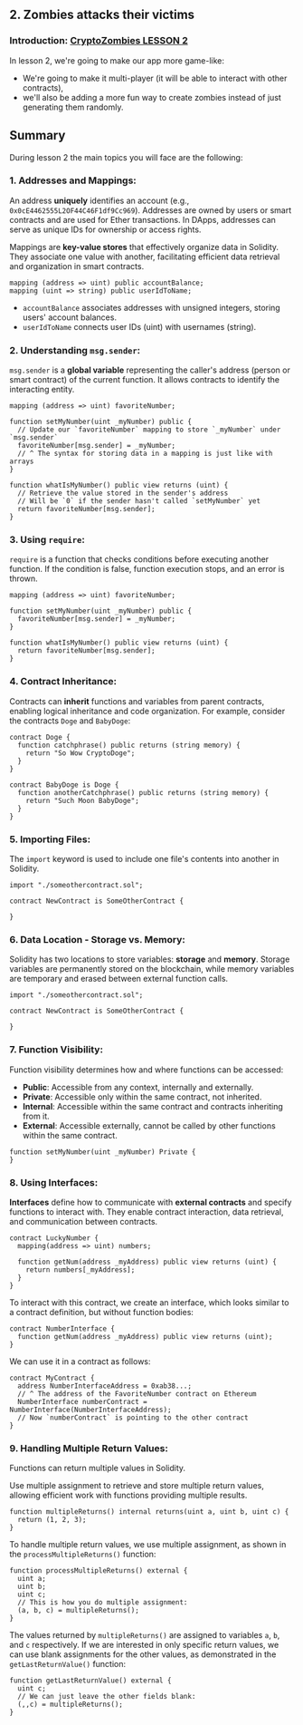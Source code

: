 ## 2. Zombies attacks their victims

### Introduction: [CryptoZombies LESSON 2](https://cryptozombies.io/en/lesson/2/chapter/1)

In lesson 2, we're going to make our app more game-like:

- We're going to make it multi-player (it will be able to interact with other contracts),
- we'll also be adding a more fun way to create zombies instead of just generating them randomly.

## Summary

During lesson 2 the main topics you will face are the following:

### 1. Addresses and Mappings:

An address **uniquely** identifies an account (e.g., `0x0cE4462555L2OF44C46F1df9Cc969`). Addresses are owned by users or smart contracts and are used for Ether transactions. In DApps, addresses can serve as unique IDs for ownership or access rights.

Mappings are **key-value stores** that effectively organize data in Solidity. They associate one value with another, facilitating efficient data retrieval and organization in smart contracts.

```solidity
mapping (address => uint) public accountBalance;
mapping (uint => string) public userIdToName;
```

- `accountBalance` associates addresses with unsigned integers, storing users' account balances.
- `userIdToName` connects user IDs (uint) with usernames (string).

### 2. Understanding `msg.sender`:

`msg.sender` is a **global variable** representing the caller's address (person or smart contract) of the current function. It allows contracts to identify the interacting entity.

```solidity
mapping (address => uint) favoriteNumber;

function setMyNumber(uint _myNumber) public {
  // Update our `favoriteNumber` mapping to store `_myNumber` under `msg.sender`
  favoriteNumber[msg.sender] = _myNumber;
  // ^ The syntax for storing data in a mapping is just like with arrays
}

function whatIsMyNumber() public view returns (uint) {
  // Retrieve the value stored in the sender's address
  // Will be `0` if the sender hasn't called `setMyNumber` yet
  return favoriteNumber[msg.sender];
}
```

### 3. Using `require`:

`require` is a function that checks conditions before executing another function. If the condition is false, function execution stops, and an error is thrown.

```solidity
mapping (address => uint) favoriteNumber;

function setMyNumber(uint _myNumber) public {
  favoriteNumber[msg.sender] = _myNumber;
}

function whatIsMyNumber() public view returns (uint) {
  return favoriteNumber[msg.sender];
}
```

### 4. Contract Inheritance:

Contracts can **inherit** functions and variables from parent contracts, enabling logical inheritance and code organization.
For example, consider the contracts `Doge` and `BabyDoge`:

```solidity
contract Doge {
  function catchphrase() public returns (string memory) {
    return "So Wow CryptoDoge";
  }
}

contract BabyDoge is Doge {
  function anotherCatchphrase() public returns (string memory) {
    return "Such Moon BabyDoge";
  }
}
```

### 5. Importing Files:

The `import` keyword is used to include one file's contents into another in Solidity.

```solidity
import "./someothercontract.sol";

contract NewContract is SomeOtherContract {

}
```

### 6. Data Location - Storage vs. Memory:

Solidity has two locations to store variables: **storage** and **memory**. Storage variables are permanently stored on the blockchain, while memory variables are temporary and erased between external function calls.

```solidity
import "./someothercontract.sol";

contract NewContract is SomeOtherContract {

}
```

### 7. Function Visibility:

Function visibility determines how and where functions can be accessed:

- **Public**: Accessible from any context, internally and externally.
- **Private**: Accessible only within the same contract, not inherited.
- **Internal**: Accessible within the same contract and contracts inheriting from it.
- **External**: Accessible externally, cannot be called by other functions within the same contract.

```solidity
function setMyNumber(uint _myNumber) Private {
}
```

### 8. Using Interfaces:

**Interfaces** define how to communicate with **external contracts** and specify functions to interact with. They enable contract interaction, data retrieval, and communication between contracts.

```solidity
contract LuckyNumber {
  mapping(address => uint) numbers;

  function getNum(address _myAddress) public view returns (uint) {
    return numbers[_myAddress];
  }
}
```

To interact with this contract, we create an interface, which looks similar to a contract definition, but without function bodies:

```solidity
contract NumberInterface {
  function getNum(address _myAddress) public view returns (uint);
}
```

We can use it in a contract as follows:

```solidity
contract MyContract {
  address NumberInterfaceAddress = 0xab38...;
  // ^ The address of the FavoriteNumber contract on Ethereum
  NumberInterface numberContract = NumberInterface(NumberInterfaceAddress);
  // Now `numberContract` is pointing to the other contract
}
```

### 9. Handling Multiple Return Values:

Functions can return multiple values in Solidity.

Use multiple assignment to retrieve and store multiple return values, allowing efficient work with functions providing multiple results.

```solidity
function multipleReturns() internal returns(uint a, uint b, uint c) {
  return (1, 2, 3);
}
```

To handle multiple return values, we use multiple assignment, as shown in the `processMultipleReturns()` function:

```solidity
function processMultipleReturns() external {
  uint a;
  uint b;
  uint c;
  // This is how you do multiple assignment:
  (a, b, c) = multipleReturns();
}
```

The values returned by `multipleReturns()` are assigned to variables `a`, `b`, and `c` respectively.
If we are interested in only specific return values, we can use blank assignments for the other values, as demonstrated in the `getLastReturnValue()` function:

```solidity
function getLastReturnValue() external {
  uint c;
  // We can just leave the other fields blank:
  (,,c) = multipleReturns();
}
```
